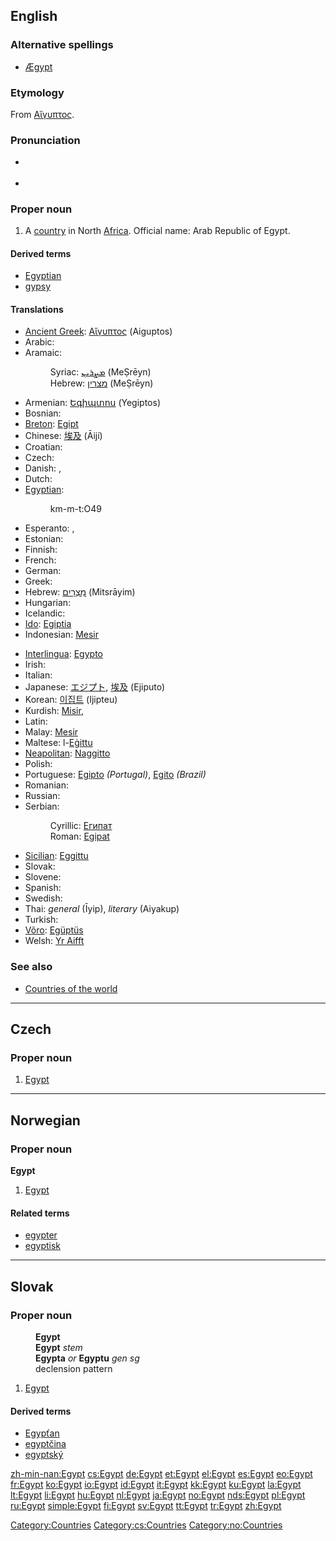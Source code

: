 ==English==
{{wikipedia}}

===Alternative spellings===
* [[Ægypt]] {{i|archaic}}

===Etymology===
From {{etyl|grc}} [[Αἴγυπτος]].

===Pronunciation===
* {{a|UK|US}} {{IPA|/ˈiː.dʒɪpt/}}
* {{audio|en-us-Egypt.ogg|Audio (US)}}

===Proper noun===
{{en-proper noun}}

# A [[country]] in North [[Africa]]. Official name: Arab Republic of Egypt.

====Derived terms====
* [[Egyptian]]
* [[gypsy]]

====Translations====
{{trans-top|country in North Africa}}
* [[Ancient Greek]]: [[Αἴγυπτος]] (Aiguptos)
* Arabic: {{Arab|[[مصر|مِصْرُ]]}} {{IPAchar|(Miʂr)}} {{f}}
* Aramaic:
*: Syriac: [[ܡܨܪܝܢ]] (MeṢrēyn)
*: Hebrew: [[מצרין]] (MeṢrēyn)
* Armenian: [[Եգիպտոս]] (Yegiptos)
* Bosnian: {{t-|bs|Egipat|m}}
* [[Breton]]: [[Egipt]]
* Chinese: [[埃及]] (Āijí)
* Croatian: {{t+|hr|Egipat|m|tr=Ègipat}}
* Czech: {{t+|cs|Egypt|m}}
* Danish: {{t+|da|Egypten}}, {{t|da|Ægypten}}
* Dutch: {{t+|nl|Egypte}}
* [[Egyptian]]: {{tø|egy|kmt|sc=Egyp}}
*: <hiero>km-m-t:O49</hiero>
* Esperanto: {{t+|eo|Egiptio|xs=Esperanto}}, {{t-|eo|Egiptujo|xs=Esperanto}}
* Estonian: {{t-|et|Egiptus}}
* Finnish: {{t+|fi|Egypti}}
* French: {{t+|fr|Égypte}}
* German: {{t+|de|Ägypten|n}}
* Greek: {{t+|el|Αίγυπτος|f|tr=Aígyptos|sc=Grek}}
* Hebrew: [[מצרים|מִצְרָיִם]] (Mitsrāyim)
* Hungarian: {{t+|hu|Egyiptom}}
* Icelandic: {{t+|is|Egyptaland|n}}
* [[Ido]]: [[Egiptia]]
* Indonesian: [[Mesir]]
{{trans-mid}}
* [[Interlingua]]: [[Egypto]]
* Irish: {{t|ga|Éigipt|f|alt=an Éigipt}}
* Italian: {{t+|it|Egitto|m}}
* Japanese: [[エジプト]], [[埃及]] (Ejiputo)
* Korean: [[이집트]] (Ijipteu)
* Kurdish: [[Misir]], {{ku-Arab|[[میسر]]}}
* Latin: {{t+|la|Aegyptus|m}}
* Malay: [[Mesir]]
* Maltese: l-[[Eġittu]]
* [[Neapolitan]]: [[Naggitto]] {{m}}
* Polish: {{t+|pl|Egipt|m}}
* Portuguese: [[Egipto]] {{m}} ''(Portugal)'', [[Egito]] {{m}} ''(Brazil)''
* Romanian: {{t-|ro|Egipt|n}}
* Russian: {{t+|ru|Египет|m|tr=Egípet|sc=Cyrl}}
* Serbian:
*: Cyrillic: [[Египат#Serbian|Египат]] {{m}}
*: Roman: [[Egipat#Serbian|Egipat]] {{m}}
* [[Sicilian]]: [[Eggittu]] {{m}}
* Slovak: {{t-|sk|Egypt|m}}
* Slovene: {{t+|sl|Egipt|m}}
* Spanish: {{t+|es|Egipto|m}}
* Swedish: {{t+|sv|Egypten}}
* Thai: ''general'' {{Thai|[[อิยิปต์]]}} (Īyip), ''literary'' {{Thai|[[ไอยคุปต์]]}} (Aiyakup)
* Turkish: {{t+|tr|Mısır}}
* [[Võro]]: [[Egüptüs]]
* Welsh: [[Yr Aifft]]
{{trans-bottom}}

===See also===
* [[Appendix:Countries of the world|Countries of the world]]

[[Category:Countries]]

----

==Czech==

===Proper noun===
{{cs-proper noun|g=m}}

# [[#English|Egypt]]

[[Category:cs:Countries]]

----

==Norwegian==

===Proper noun===
'''Egypt'''

# [[#English|Egypt]]

====Related terms====
* [[egypter]]
* [[egyptisk]]

[[Category:no:Countries]]

----

==Slovak==

===Proper noun===
: '''Egypt'''
: '''Egypt''' ''stem''
: '''Egypta''' ''or'' '''Egyptu''' ''gen sg''
: declension pattern {{sk-dub}}

# [[Egypt#English|Egypt]]

====Derived terms====
* [[Egypťan#Slovak|Egypťan]]
* [[egyptčina#Slovak|egyptčina]]
* [[egyptský]]

[[zh-min-nan:Egypt]]
[[cs:Egypt]]
[[de:Egypt]]
[[et:Egypt]]
[[el:Egypt]]
[[es:Egypt]]
[[eo:Egypt]]
[[fr:Egypt]]
[[ko:Egypt]]
[[io:Egypt]]
[[id:Egypt]]
[[it:Egypt]]
[[kk:Egypt]]
[[ku:Egypt]]
[[la:Egypt]]
[[lt:Egypt]]
[[li:Egypt]]
[[hu:Egypt]]
[[nl:Egypt]]
[[ja:Egypt]]
[[no:Egypt]]
[[nds:Egypt]]
[[pl:Egypt]]
[[ru:Egypt]]
[[simple:Egypt]]
[[fi:Egypt]]
[[sv:Egypt]]
[[tt:Egypt]]
[[tr:Egypt]]
[[zh:Egypt]]